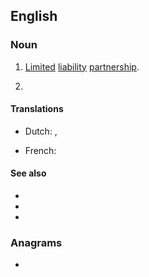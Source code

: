 ==English==
{{slim-wikipedia}}

===Noun===
{{en-noun}}

# {{lb|en|business|legal}} [[limited|Limited]] [[liability]] [[partnership]].
# {{lb|en|computing}} {{initialism of|en|Laser light plane}}

====Translations====
{{trans-top|limited liability partnership}}
* Dutch: {{t|nl|limited liability partnership|n}}, {{t|nl|LLP|n}}
{{trans-mid}}
* French: {{t|fr|S.R.L.}}
{{trans-bottom}}

{{trans-top|laser light plane}}
{{trans-mid}}
{{trans-bottom}}

====See also====
* {{l|en|LP}}
* {{l|en|LLLP}}
* {{l|en|LLC}}

===Anagrams===
* {{anagrams|en|a=llp|LPL|PLL}}